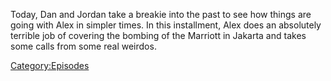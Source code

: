 {{DEFAULTSORT:
    #_EPISODE_0720:August 6, 2003
}}{{Episode
    | title           = August 6, 2003
    | caption         = [https://knowledgefight.libsyn.com/720-august-6-2003 Listen to this episode on Libsyn]
    | episodeNumber   = 720
    | length          = 01:22:52
    | airDate         = September 2, 2022
    | coverageDate    = August 6, 2003
    | appearance      = [[Omar al-Faruq]], [[Jim Shepherd]]
    | previousEpisode = [[719: August 19, 2022]]
}}

{{Stub}}

Today, Dan and Jordan take a breakie into the past to see how things are going with Alex in simpler times.  In this installment, Alex does an absolutely terrible job of covering the bombing of the Marriott in Jakarta and takes some calls from some real weirdos.

[[Category:Episodes]]

